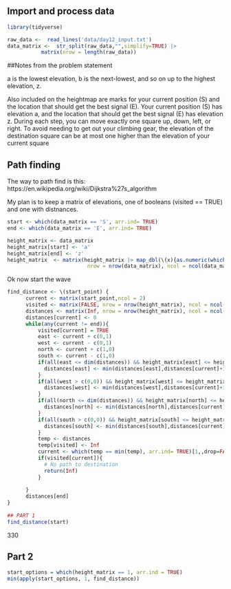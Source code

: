  
## Import and process data
 

```r
library(tidyverse)
``` 

```r
raw_data <-  read_lines('data/day12_input.txt')
data_matrix <-  str_split(raw_data,"",simplify=TRUE) |>
           matrix(nrow = length(raw_data))
```


##Notes from the problem statement

a is the lowest elevation, b is the next-lowest, and so on up to the highest elevation, z.

Also included on the heightmap are marks for your current position (S) and the location that should get the best signal (E). Your current position (S) has elevation a, and the location that should get the best signal (E) has elevation z.
During each step, you can move exactly one square up, down, left, or right. To avoid needing to get out your climbing gear, the elevation of the destination square can be at most one higher than the elevation of your current square

## Path finding

The way to path find is this: https://en.wikipedia.org/wiki/Dijkstra%27s_algorithm 

My plan is to keep a matrix of elevations, one of booleans (visited == TRUE) and one with distnances. 

```r
start <- which(data_matrix == 'S', arr.ind= TRUE)
end <- which(data_matrix == 'E', arr.ind= TRUE)

height_matrix <- data_matrix
height_matrix[start] <- 'a'
height_matrix[end] <- 'z'
height_matrix  <- matrix(height_matrix |> map_dbl(\(x){as.numeric(which(letters==x))}),
                          nrow = nrow(data_matrix), ncol = ncol(data_matrix))
```
 
Ok now start the wave

```r
find_distance <- \(start_point) {
      current <- matrix(start_point,ncol = 2)
      visited <- matrix(FALSE, nrow = nrow(height_matrix), ncol = ncol(height_matrix))
      distances <- matrix(Inf, nrow = nrow(height_matrix), ncol = ncol(height_matrix))
      distances[current] <- 0
      while(any(current != end)){
          visited[current] = TRUE
          east <- current + c(0,1)
          west <- current - c(0,1)
          north <- current + c(1,0)
          south <- current - c(1,0)
          if(all(east <= dim(distances)) && height_matrix[east] <= height_matrix[current] +1 ){
            distances[east] <- min(distances[east],distances[current]+1)
          }
          if(all(west > c(0,0)) && height_matrix[west] <= height_matrix[current] +1 ){
            distances[west] <- min(distances[west],distances[current]+1)
          }
          if(all(north <= dim(distances)) && height_matrix[north] <= height_matrix[current] +1 ){
            distances[north] <- min(distances[north],distances[current]+1)
          }
          if(all(south > c(0,0)) && height_matrix[south] <= height_matrix[current] +1 ){
            distances[south] <- min(distances[south],distances[current]+1)
          }
          temp <- distances
          temp[visited] <- Inf
          current <- which(temp == min(temp), arr.ind= TRUE)[1,,drop=FALSE]  # wow really R?
          if(visited[current]){
            # No path to destination
            return(Inf)
          }
       
      }
      distances[end]
}
 
## PART 1 
find_distance(start)
```
330

## Part 2

```r
start_options = which(height_matrix == 1, arr.ind = TRUE)
min(apply(start_options, 1, find_distance))

```

